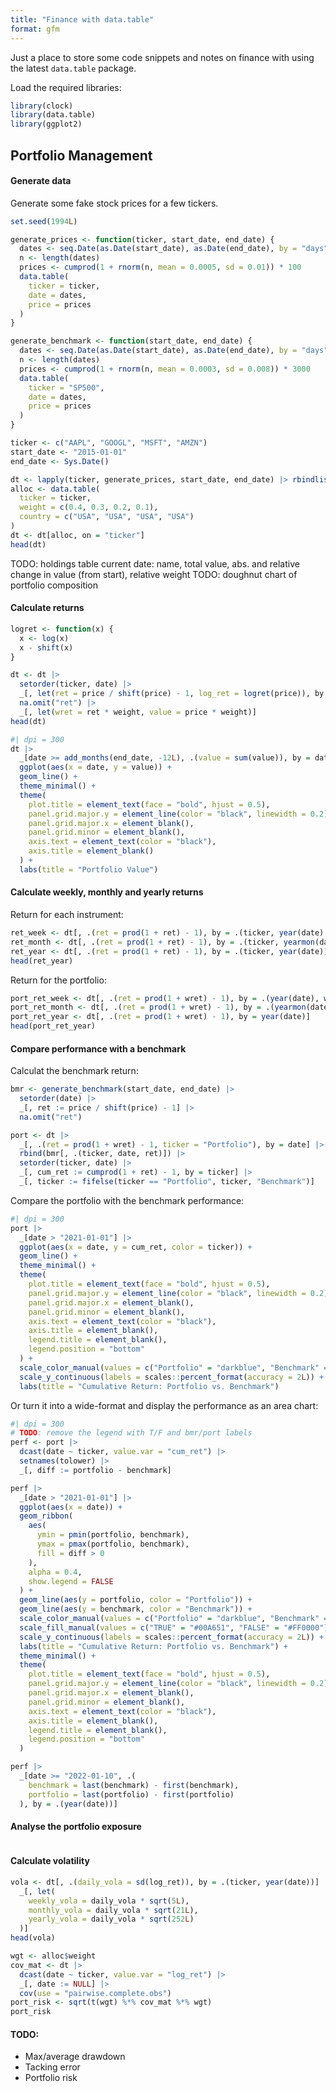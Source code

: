 ```yaml
---
title: "Finance with data.table"
format: gfm
---
```


Just a place to store some code snippets and notes on finance with
using the latest `data.table` package.

Load the required libraries:

```r
library(clock)
library(data.table)
library(ggplot2)
```

## Portfolio Management

#### Generate data

Generate some fake stock prices for a few tickers.

```r
set.seed(1994L)

generate_prices <- function(ticker, start_date, end_date) {
  dates <- seq.Date(as.Date(start_date), as.Date(end_date), by = "days")
  n <- length(dates)
  prices <- cumprod(1 + rnorm(n, mean = 0.0005, sd = 0.01)) * 100
  data.table(
    ticker = ticker,
    date = dates,
    price = prices
  )
}

generate_benchmark <- function(start_date, end_date) {
  dates <- seq.Date(as.Date(start_date), as.Date(end_date), by = "days")
  n <- length(dates)
  prices <- cumprod(1 + rnorm(n, mean = 0.0003, sd = 0.008)) * 3000
  data.table(
    ticker = "SP500",
    date = dates,
    price = prices
  )
}

ticker <- c("AAPL", "GOOGL", "MSFT", "AMZN")
start_date <- "2015-01-01"
end_date <- Sys.Date()

dt <- lapply(ticker, generate_prices, start_date, end_date) |> rbindlist()
alloc <- data.table(
  ticker = ticker,
  weight = c(0.4, 0.3, 0.2, 0.1),
  country = c("USA", "USA", "USA", "USA")
)
dt <- dt[alloc, on = "ticker"]
head(dt)
```

TODO: holdings table current date: name, total value, abs. and relative change in value (from start), relative weight
TODO: doughnut chart of portfolio composition

#### Calculate returns

```r
logret <- function(x) {
  x <- log(x)
  x - shift(x)
}

dt <- dt |>
  setorder(ticker, date) |>
  _[, let(ret = price / shift(price) - 1, log_ret = logret(price)), by = ticker] |>
  na.omit("ret") |>
  _[, let(wret = ret * weight, value = price * weight)]
head(dt)
```

```r
#| dpi = 300
dt |>
  _[date >= add_months(end_date, -12L), .(value = sum(value)), by = date] |>
  ggplot(aes(x = date, y = value)) +
  geom_line() +
  theme_minimal() +
  theme(
    plot.title = element_text(face = "bold", hjust = 0.5),
    panel.grid.major.y = element_line(color = "black", linewidth = 0.2),
    panel.grid.major.x = element_blank(),
    panel.grid.minor = element_blank(),
    axis.text = element_text(color = "black"),
    axis.title = element_blank()
  ) +
  labs(title = "Portfolio Value")
```

#### Calculate weekly, monthly and yearly returns

Return for each instrument:

```r
ret_week <- dt[, .(ret = prod(1 + ret) - 1), by = .(ticker, year(date), week(date))]
ret_month <- dt[, .(ret = prod(1 + ret) - 1), by = .(ticker, yearmon(date))]
ret_year <- dt[, .(ret = prod(1 + ret) - 1), by = .(ticker, year(date))]
head(ret_year)
```

Return for the portfolio:

```r
port_ret_week <- dt[, .(ret = prod(1 + wret) - 1), by = .(year(date), week(date))]
port_ret_month <- dt[, .(ret = prod(1 + wret) - 1), by = .(yearmon(date))]
port_ret_year <- dt[, .(ret = prod(1 + wret) - 1), by = year(date)]
head(port_ret_year)
```

#### Compare performance with a benchmark

Calculat the benchmark return:

```r
bmr <- generate_benchmark(start_date, end_date) |>
  setorder(date) |>
  _[, ret := price / shift(price) - 1] |>
  na.omit("ret")

port <- dt |>
  _[, .(ret = prod(1 + wret) - 1, ticker = "Portfolio"), by = date] |>
  rbind(bmr[, .(ticker, date, ret)]) |>
  setorder(ticker, date) |>
  _[, cum_ret := cumprod(1 + ret) - 1, by = ticker] |>
  _[, ticker := fifelse(ticker == "Portfolio", ticker, "Benchmark")]
```

Compare the portfolio with the benchmark performance:

```r
#| dpi = 300
port |>
  _[date > "2021-01-01"] |>
  ggplot(aes(x = date, y = cum_ret, color = ticker)) +
  geom_line() +
  theme_minimal() +
  theme(
    plot.title = element_text(face = "bold", hjust = 0.5),
    panel.grid.major.y = element_line(color = "black", linewidth = 0.2),
    panel.grid.major.x = element_blank(),
    panel.grid.minor = element_blank(),
    axis.text = element_text(color = "black"),
    axis.title = element_blank(),
    legend.title = element_blank(),
    legend.position = "bottom"
  ) +
  scale_color_manual(values = c("Portfolio" = "darkblue", "Benchmark" = "black")) +
  scale_y_continuous(labels = scales::percent_format(accuracy = 2L)) +
  labs(title = "Cumulative Return: Portfolio vs. Benchmark")
```

Or turn it into a wide-format and display the performance as an area chart:

```r
#| dpi = 300
# TODO: remove the legend with T/F and bmr/port labels
perf <- port |>
  dcast(date ~ ticker, value.var = "cum_ret") |>
  setnames(tolower) |>
  _[, diff := portfolio - benchmark]

perf |>
  _[date > "2021-01-01"] |>
  ggplot(aes(x = date)) +
  geom_ribbon(
    aes(
      ymin = pmin(portfolio, benchmark),
      ymax = pmax(portfolio, benchmark),
      fill = diff > 0
    ),
    alpha = 0.4,
    show.legend = FALSE
  ) +
  geom_line(aes(y = portfolio, color = "Portfolio")) +
  geom_line(aes(y = benchmark, color = "Benchmark")) +
  scale_color_manual(values = c("Portfolio" = "darkblue", "Benchmark" = "black")) +
  scale_fill_manual(values = c("TRUE" = "#00A651", "FALSE" = "#FF0000")) +
  scale_y_continuous(labels = scales::percent_format(accuracy = 2L)) +
  labs(title = "Cumulative Return: Portfolio vs. Benchmark") +
  theme_minimal() +
  theme(
    plot.title = element_text(face = "bold", hjust = 0.5),
    panel.grid.major.y = element_line(color = "black", linewidth = 0.2),
    panel.grid.major.x = element_blank(),
    panel.grid.minor = element_blank(),
    axis.text = element_text(color = "black"),
    axis.title = element_blank(),
    legend.title = element_blank(),
    legend.position = "bottom"
  )
```

```r
perf |>
  _[date >= "2022-01-10", .(
    benchmark = last(benchmark) - first(benchmark),
    portfolio = last(portfolio) - first(portfolio)
  ), by = .(year(date))]
```

#### Analyse the portfolio exposure

```r
```

#### Calculate volatility

```r
vola <- dt[, .(daily_vola = sd(log_ret)), by = .(ticker, year(date))] |>
  _[, let(
    weekly_vola = daily_vola * sqrt(5L),
    monthly_vola = daily_vola * sqrt(21L),
    yearly_vola = daily_vola * sqrt(252L)
  )]
head(vola)
```

```r
wgt <- alloc$weight
cov_mat <- dt |>
  dcast(date ~ ticker, value.var = "log_ret") |>
  _[, date := NULL] |>
  cov(use = "pairwise.complete.obs")
port_risk <- sqrt(t(wgt) %*% cov_mat %*% wgt)
port_risk
```

#### TODO:

- Max/average drawdown
- Tacking error
- Portfolio risk
